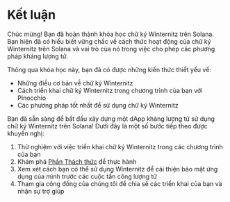
# Kết luận

Chúc mừng! Bạn đã hoàn thành khóa học chữ ký Winternitz trên Solana. Bạn hiện đã có hiểu biết vững chắc về cách thức hoạt động của chữ ký Winternitz trên Solana và vai trò của nó trong việc cho phép các phương pháp kháng lượng tử.

<ArticleSection name="Những gì bạn đã học" id="what-you-learned" level="h2" />

Thông qua khóa học này, bạn đã có được những kiến thức thiết yếu về:
- Những điều cơ bản về chữ ký Winternitz
- Cách triển khai chữ ký Winternitz trong chương trình của bạn với Pinocchio
- Các phương pháp tốt nhất để sử dụng chữ ký Winternitz

<ArticleSection name="Bước tiếp theo" id="next-steps" level="h2" />

Bạn đã sẵn sàng để bắt đầu xây dựng một dApp kháng lượng tử sử dụng chữ ký Winternitz trên Solana! Dưới đây là một số bước tiếp theo được khuyến nghị:

1. Thử nghiệm với việc triển khai chữ ký Winternitz trong các chương trình của bạn
2. Khám phá [Phần Thách thức](/vi/challenges) để thực hành
3. Xem xét cách bạn có thể sử dụng Winternitz để cải thiện bảo mật ứng dụng của mình trước các cuộc tấn công lượng tử
4. Tham gia cộng đồng của chúng tôi để chia sẻ các triển khai của bạn và nhận sự trợ giúp